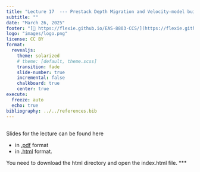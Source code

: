```yaml
---
title: "Lecture 17  --- Prestack Depth Migration and Velocity-model building"
subtitle: ""
date: "March 26, 2025"
footer: "[🔗 https://flexie.github.io/EAS-8803-CCS/](https://flexie.github.io/EAS-8803-CCS/)"
logo: "images/logo.png"
license: CC BY
format: 
  revealjs:
    theme: solarized
    # theme: [default, theme.scss]
    transition: fade
    slide-number: true
    incremental: false 
    chalkboard: true
    center: true
execute:
  freeze: auto
  echo: true
bibliography: ../../references.bib
---
```



## 

Slides for the lecture can be found here

- in [.pdf](https://www.dropbox.com/scl/fi/sk3lsgmj8yva3exa4q741/17-Lecture.pdf?rlkey=rc7cxctajykc29bz2gt6050gd&st=vrc8nn0h&dl=0) format
 - in [.html](https://www.dropbox.com/scl/fo/p0g3mghn9kukok6tuxg0e/ADC-KPgG84Mn_seooWVTb1E?rlkey=gk83el9qauukpm0s0kqu76a3u&st=yc464fpn&dl=0) format. 
 
You need to download the html directory and open the index.html file.
***